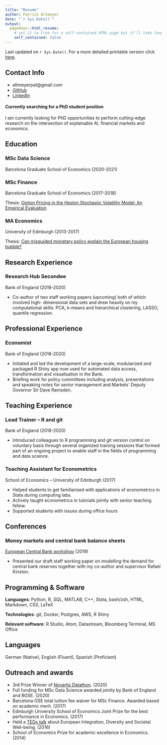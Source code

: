 ```yaml
---
title: "Resume"
author: Patrick Altmeyer
date: "`r Sys.Date()`"
output:
  pagedown::html_resume:
    # set it to true for a self-contained HTML page but it'll take longer to render
    self_contained: false
---
```


Last updated on `r Sys.Date()`. For a more detailed printable version click [here](/pdf/curriculum_vitae.pdf).

## Contact Info {#contact}

- altmeyerpat@gmail.com
- [GitHub](https://github.com/pat-alt)
- [LinkedIn](https://www.linkedin.com/in/patrick-altmeyer-a2a25494/)

#### Currently searching for a PhD student position 

I am currently looking for PhD opportunities to perform cutting-edge research on the intersection of explainable AI, financial markets and economics. 

## Education {#edu}

### MSc Data Science

Barcelona Graduate School of Economics (2020-2021)

### MSc Finance

Barcelona Graduate School of Economics (2017-2018)

Thesis: [Option Pricing in the Heston Stochastic Volatility Model: An Empirical Evaluation](https://thevoice.barcelonagse.eu/2018/10/30/option-pricing-heston-stochastic-volatility-model-empirical-evaluation/)

### MA Economics

University of Edinburgh (2013-2017)

Thesis: [Can misguided monetary policy explain the European housing bubble?](https://thevoice.barcelonagse.eu/2017/09/12/can-misguided-monetary-policy-explain-the-european-housing-bubble/)

## Research Experience 

### Research Hub Secondee

Bank of England (2018-2020)

- Co-author of two staff working papers (upcoming) both of which involved high-
dimensional data sets and drew heavily on my computational skills: PCA, k-means and
hierarchical clustering, LASSO, quantile regression.

## Professional Experience {#prof}

### Economist

Bank of England (2018-2020)

- Initiated and led the development of a large-scale, modularized and packaged R Shiny app now used for automated data access, transformation and visualisation in the Bank.
- Briefing work for policy committees including analysis, presentations and speaking
notes for senior management and Markets’ Deputy Governor Sir Dave Ramsden.

## Teaching Experience {#teach}

### Lead Trainer -- R and git

Bank of England (2018-2020)

- Introduced colleagues to R programming and git version control on voluntary basis through several organized training sessions that formed part of an ongoing project to enable staff in the fields of programming and data science.

### Teaching Assistant for Econometrics

School of Economics -- University of Edinburgh (2017)

- Helped students to get familiarised with applications of econometrics in Stata during
computing labs.
- Actively taught econometrics in tutorials jointly with senior teaching fellow.
- Supported students with issues during office hours

## Conferences {#conf}

### Money markets and central bank balance sheets

[European Central Bank workshop](https://www.ecb.europa.eu/pub/conferences/html/20191111_ecb_money_market_workshop_conference.en.html) (2019)

- Presented our draft staff working paper on modelling the demand for central bank reserves together with my co-author and supervisor Rafael Kinston.

## Programming & Software {#prog}

**Languages**: Python, R, SQL, MATLAB, C++, Stata, bash/zsh, HTML, Markdown, CSS, LaTeX

**Technologies**: git, Docker, Postgres, AWS, R Shiny

**Relevant software**: R Studio, Atom, Datastream, Bloomberg Terminal, MS Office

## Languages {#lang}

German (Native), English (Fluent), Spanish (Proficient)

## Outreach and awards {#awards}

- 3rd Prize Winner of [Novartis Datathon](https://godatathon.com/). (2020)
- Full funding for MSc Data Science awarded jointly by Bank of England and BGSE. (2020)
- Barcelona GSE total tuition fee waiver for MSc Finance. Awarded based on academic merit. (2017)
- Edinburgh University School of Economics Joint Prize for the best performance in Economics. (2017)
- Held a [TEDx talk](https://www.youtube.com/watch?v=b8qpLOMGYT0) about European Integration, Diversity and Societal Well-being. (2016)
- School of Economics Prize for academic excellence in Economics. (2014)
